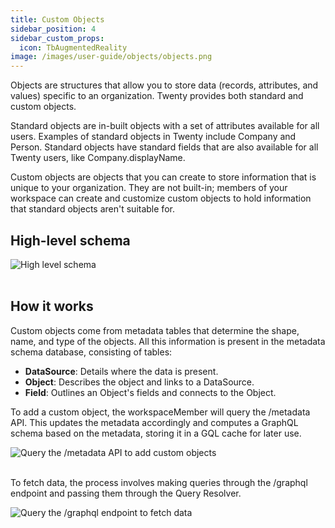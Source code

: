 ```yaml
---
title: Custom Objects
sidebar_position: 4
sidebar_custom_props:
  icon: TbAugmentedReality
image: /images/user-guide/objects/objects.png
---
```


Objects are structures that allow you to store data (records, attributes, and values) specific to an organization. Twenty provides both standard and custom objects.

Standard objects are in-built objects with a set of attributes available for all users. Examples of standard objects in Twenty include Company and Person. Standard objects have standard fields that are also available for all Twenty users, like Company.displayName.

Custom objects are objects that you can create to store information that is unique to your organization. They are not built-in; members of your workspace can create and customize custom objects to hold information that standard objects aren't suitable for. 


## High-level schema 

<div style={{textAlign: 'center'}}>
    <img src="/img/contributor/custom-object-schema.jpeg" alt="High level schema" />
</div>

<br/>

## How it works

Custom objects come from metadata tables that determine the shape, name, and type of the objects. All this information is present in the metadata schema database, consisting of tables:

- **DataSource**: Details where the data is present.
- **Object**: Describes the object and links to a DataSource.
- **Field**: Outlines an Object's fields and connects to the Object.

To add a custom object, the workspaceMember will query the /metadata API. This updates the metadata accordingly and computes a GraphQL schema based on the metadata, storing it in a GQL cache for later use.
<div style={{textAlign: 'center'}}>
    <img src="/img/contributor/add-custom-objects.jpeg" alt="Query the /metadata API to add custom objects" />
</div>

<br/>

To fetch data, the process involves making queries through the /graphql endpoint and passing them through the Query Resolver.
<div style={{textAlign: 'center'}}>
    <img src="/img/contributor/custom-objects-schema.png" alt="Query the /graphql endpoint to fetch data" />
</div>
